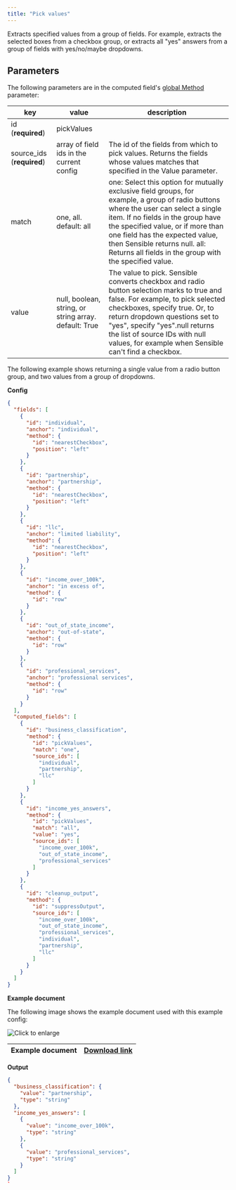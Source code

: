 ```yaml
---
title: "Pick values"
---
```


Extracts specified values from a group of fields. For example, extracts the selected boxes from a checkbox group, or extracts all "yes" answers from a group of fields with yes/no/maybe dropdowns.

## Parameters

The following parameters are in the computed field's [global Method](/senseml-reference/computed-field-methods/index#parameters) parameter: 

| key                        | value                                                 | description                                                                                                                                                                                                                                                                                                                                  |
| -------------------------- | ----------------------------------------------------- | -------------------------------------------------------------------------------------------------------------------------------------------------------------------------------------------------------------------------------------------------------------------------------------------------------------------------------------------- |
| id (**required**)          | pickValues                                            |                                                                                                                                                                                                                                                                                                                                              |
| source\_ids (**required**) | array of field ids in the current config              | The id of the fields from which to pick values. Returns the fields whose values matches that specified in the Value parameter.                                                                                                                                                                                                               |
| match                      | one, all. default: all                                | one: Select this option for mutually exclusive field groups, for example, a group of radio buttons where the user can select a single item. If no fields in the group have the specified value, or if more than one field has the expected value, then Sensible returns null. all: Returns all fields in the group with the specified value. |
| value                      | null, boolean, string, or string array. default: True | The value to pick. Sensible converts checkbox and radio button selection marks to true and false. For example, to pick selected checkboxes, specify true. Or, to return dropdown questions set to "yes", specify "yes".null returns the list of source IDs with null values, for example when Sensible can't find a checkbox.                |

The following example shows returning a single value from a radio button group, and two values from a group of dropdowns.

**Config**

```JSON JSON 
{
  "fields": [
    {
      "id": "individual",
      "anchor": "individual",
      "method": {
        "id": "nearestCheckbox",
        "position": "left"
      }
    },
    {
      "id": "partnership",
      "anchor": "partnership",
      "method": {
        "id": "nearestCheckbox",
        "position": "left"
      }
    },
    {
      "id": "llc",
      "anchor": "limited liability",
      "method": {
        "id": "nearestCheckbox",
        "position": "left"
      }
    },
    {
      "id": "income_over_100k",
      "anchor": "in excess of",
      "method": {
        "id": "row"
      }
    },
    {
      "id": "out_of_state_income",
      "anchor": "out-of-state",
      "method": {
        "id": "row"
      }
    },
    {
      "id": "professional_services",
      "anchor": "professional services",
      "method": {
        "id": "row"
      }
    }
  ],
  "computed_fields": [
    {
      "id": "business_classification",
      "method": {
        "id": "pickValues",
        "match": "one",
        "source_ids": [
          "individual",
          "partnership",
          "llc"
        ]
      }
    },
    {
      "id": "income_yes_answers",
      "method": {
        "id": "pickValues",
        "match": "all",
        "value": "yes",
        "source_ids": [
          "income_over_100k",
          "out_of_state_income",
          "professional_services"
        ]
      }
    },
    {
      "id": "cleanup_output",
      "method": {
        "id": "suppressOutput",
        "source_ids": [
          "income_over_100k",
          "out_of_state_income",
          "professional_services",
          "individual",
          "partnership",
          "llc"
        ]
      }
    }
  ]
}
```
**Example document**

The following image shows the example document used with this example config:

![Click to enlarge](/images/pick_values.png)

| Example document | [Download link](https://raw.githubusercontent.com/sensible-hq/sensible-docs/main/readme-sync/assets/v0/pdfs/pick%5Fvalues.pdf) |
| ---------------- | ------------------------------------------------------------------------------------------------------------------------------ |

**Output**

```JSON JSON 
{
  "business_classification": {
    "value": "partnership",
    "type": "string"
  },
  "income_yes_answers": [
    {
      "value": "income_over_100k",
      "type": "string"
    },
    {
      "value": "professional_services",
      "type": "string"
    }
  ]
}
`